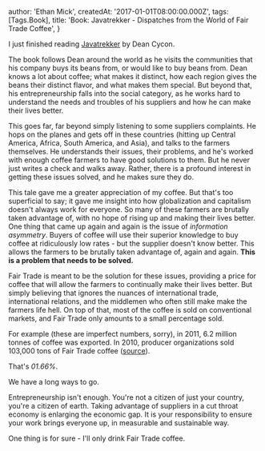 
  author: 'Ethan Mick',
  createdAt: '2017-01-01T08:00:00.000Z',
  tags: [Tags.Book],
  title: 'Book: Javatrekker - Dispatches from the World of Fair Trade Coffee',
}


I just finished reading [Javatrekker](http://amzn.to/1O15eWG) by Dean
Cycon.

The book follows Dean around the world as he visits the communities that
his company buys its beans from, or would like to buy beans from. Dean
knows a lot about coffee; what makes it distinct, how each region gives
the beans their distinct flavor, and what makes them special. But beyond
that, his entrepreneurship falls into the social category, as he works
hard to understand the needs and troubles of his suppliers and how he
can make their lives better.

This goes far, far beyond simply listening to some suppliers complaints.
He hops on the planes and gets off in these countries (hitting up
Central America, Africa, South America, and Asia), and talks to the
farmers themselves. He understands their issues, their problems, and
he's worked with enough coffee farmers to have good solutions to them.
But he never just writes a check and walks away. Rather, there is a
profound interest in getting these issues solved, and he makes sure they
do.

This tale gave me a greater appreciation of my coffee. But that's too
superficial to say; it gave me insight into how globalization and
capitalism doesn't always work for everyone. So many of these farmers
are brutally taken advantage of, with no hope of rising up and making
their lives better. One thing that came up again and again is the issue
of _information asymmetry_. Buyers of coffee will use their superior
knowledge to buy coffee at ridiculously low rates - but the supplier
doesn't know better. This allows the farmers to be brutally taken
advantage of, again and again. **This is a problem that needs to be
solved.**

Fair Trade is meant to be the solution for these issues, providing a
price for coffee that will allow the farmers to continually make their
lives better. But simply believing that ignores the nuances of
international trade, international relations, and the middlemen who
often still make make the farmers life hell. On top of that, most of the
coffee is sold on conventional markets, and Fair Trade only amounts to a
small percentage sold.

For example (these are imperfect numbers, sorry), in 2011, 6.2 million
tonnes of coffee was exported. In 2010, producer organizations sold
103,000 tons of Fair Trade coffee
([source](http://www.fairtrade.net/fileadmin/user_upload/content/2009/resources/2012_Fairtrade_and_coffee_Briefing.pdf)).

That's _01.66%_.

We have a long ways to go.

Entrepreneurship isn't enough. You're not a citizen of just your
country, you're a citizen of earth. Taking advantage of suppliers in a
cut throat economy is enlarging the economic gap. It is your
responsibility to ensure your work brings everyone up, in measurable and
sustainable way.

One thing is for sure - I'll only drink Fair Trade coffee.
